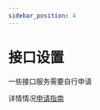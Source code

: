 ```yaml
---
sidebar_position: 4
---
```


# 接口设置

一些接口服务需要自行申请

详情情况[申请指南](/docs/category/api服务申请)

<div
  class="wwads-cn wwads-horizontal"
  data-id="285"
  style={{ maxWidth: "400px" }}
></div>
